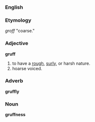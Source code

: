 ===English===
===Etymology===
{{D.}} ''groff'' "coarse."
===Adjective===
'''gruff'''
# to have a [[rough]], [[surly]], or harsh nature.
# hoarse voiced.
===Adverb===
'''gruffly'''
===Noun===
'''gruffness'''